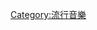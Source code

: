 {{Catnav|頁面分類|人类社会|经济|产业|娱乐|音乐}}
{{Catnav|頁面分類|人类社会|生活|文化|娱乐|音乐}}
{{Catnav|頁面分類|人类社会|生活|文化|音乐}}
{{Catnav|頁面分類|人类社会|生活|娱乐|音乐}}
{{Catnav|頁面分類|人类社会|文化|艺术|表演藝術|音乐}}
{{Catnav|頁面分類|人类社会|文化|娱乐|音乐}}
{{Catnav|頁面分類|人类社会|文化|音乐}}
{{Catnav|頁面分類|人文學科|艺术|表演藝術|音乐}}
{{Catnav|頁面分類|人文學科|人类学|文化人类学|文化|音乐}}
{{Commonscat|Jazz}}

[[Category:流行音樂|Category:流行音樂]]